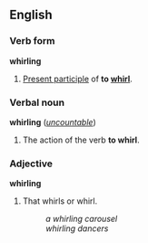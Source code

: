 ==English==
===Verb form===
'''whirling'''
 
#[[Present participle]] of '''to [[whirl]]'''.
 
===Verbal noun===
'''whirling''' (''[[uncountable]]'')
 
#The action of the verb '''to whirl'''.
 
===Adjective===
'''whirling'''
 
#That whirls or whirl.
#:''a whirling carousel''
#:''whirling dancers''
